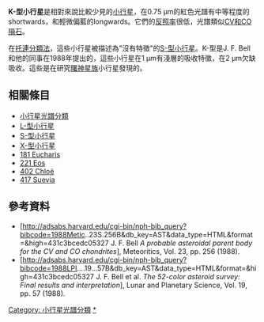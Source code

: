 '''K-型小行星'''是相對來說比較少見的[[小行星|小行星]]，在0.75 μm的紅色光譜有中等程度的shortwards，和輕微偏藍的longwards。它們的[[反照率|反照率]]很低，光譜類似[[球粒隕石#碳質球粒隕石|CV和CO]][[隕石|隕石]]。 

在[[小行星光譜分類#托連分類法|托連分類法]]，這些小行星被描述為"沒有特徵"的[[S-型小行星|S-型小行星]]。K-型是J. F. Bell和他的同事在1988年提出的，這些小行星在1 μm有淺層的吸收特徵，在2 μm欠缺吸收。這些是在研究[[曙神星族|曙神星族]]小行星發現的。

== 相關條目 ==
*[[小行星光譜分類|小行星光譜分類]]
*[[L-型小行星|L-型小行星]]
*[[S-型小行星|S-型小行星]]
*[[X-型小行星|X-型小行星]]
*[[小行星181|181 Eucharis]]
*[[小行星221|221 Eos]]
*[[小行星402|402 Chloë]]
*[[小行星417|417 Suevia]]

== 參考資料 ==
*[http://adsabs.harvard.edu/cgi-bin/nph-bib_query?bibcode=1988Metic..23S.256B&db_key=AST&data_type=HTML&format=&high=431c3bcedc05327 J. F. Bell ''A probable asteroidal parent body for the CV and CO chondrites''], Meteoritics, Vol. 23, pp. 256 (1988). 
*[http://adsabs.harvard.edu/cgi-bin/nph-bib_query?bibcode=1988LPI....19...57B&db_key=AST&data_type=HTML&format=&high=431c3bcedc05327 J. F. Bell et al. ''The 52-color asteroid survey: Final results and interpretation''], Lunar and Planetary Science, Vol. 19, pp. 57 (1988).

{{小行星}}
{{小天體}}

[[Category:_小行星光譜分類|Category: 小行星光譜分類]]
[[Category:K-型小行星|*]]


{{asteroid-stub}}